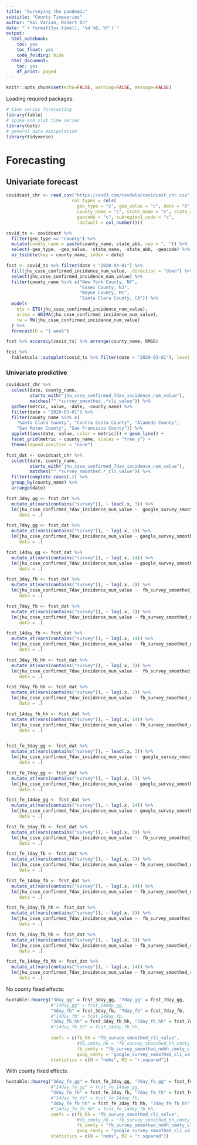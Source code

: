 ```yaml
---
title: "Surveying the pandemic"
subtitle: "County Timeseries"
author: "Hal Varian, Robert On"
date: "`r format(Sys.time(), '%d %B, %Y')`"
output:
  html_notebook:
    toc: yes
    toc_float: yes
    code_folding: hide
  html_document:
    toc: yes
    df_print: paged
---
```

```r
knitr::opts_chunk$set(echo=FALSE, warning=FALSE, message=FALSE)
```

Loading required packages.

```r
# time series forecasting
library(fable)
# spike and slab time series
library(bsts)
# general data manipulation
library(tidyverse)
```

# Forecasting

## Univariate forecast

```r
covidcast_chr <- read_csv("https://ond3.com/covdata/covidcast_chr.csv",
                         col_types = cols(
                           geo_type = "c", geo_value = "c", date = "D",
                           county_name = "c", state_name = "c", state_abb = "c",
                           geocode = "c", subregion1_code = "c",
                           .default = col_number()))
```

```r
covid_ts <- covidcast %>%
  filter(geo_type == "county") %>%
  mutate(county_name = paste(county_name, state_abb, sep = ", ")) %>%
  select(-geo_type, -geo_value, -state_name, -state_abb, -geocode) %>%
  as_tsibble(key = county_name, index = date)
```

```r
fcst <- covid_ts %>% filter(date < "2020-04-01") %>%
  fill(jhu_csse_confirmed_incidence_num_value, .direction = "down") %>%
  select(jhu_csse_confirmed_incidence_num_value) %>%
  filter(county_name %in% c("New York County, NY",
                            "Essex County, NJ",
                            "Wayne County, MI",
                            "Santa Clara County, CA")) %>%
  model(
    ets = ETS(jhu_csse_confirmed_incidence_num_value),
    arima = ARIMA(jhu_csse_confirmed_incidence_num_value),
    rw = RW(jhu_csse_confirmed_incidence_num_value)
  ) %>%
  forecast(h = "1 week")

fcst %>% accuracy(covid_ts) %>% arrange(county_name, RMSE)

fcst %>%
  fabletools::autoplot(covid_ts %>% filter(date > "2020-03-01"), level = 95)
```

### Univariate predictive

```r
covidcast_chr %>%
  select(date, county_name,
         starts_with("jhu_csse_confirmed_7dav_incidence_num_value"),
         matches("^.*survey_smoothed_.*cli_value")) %>%
  gather(metric, value, -date, -county_name) %>%
  filter(date > "2020-03-01") %>%
  filter(county_name %in% c(
    "Santa Clara County", "Contra Costa County", "Alameda County",
    "San Mateo County", "San Francisco County")) %>%
  ggplot((aes(date, value, color = metric))) + geom_line() +
  facet_grid(metric ~ county_name, scales = "free_y") +
  theme(legend.position = "none")
```

```r
fcst_dat <- covidcast_chr %>%
  select(date, county_name,
         starts_with("jhu_csse_confirmed_7dav_incidence_num_value"),
         matches("^.*survey_smoothed.*_cli_value")) %>%
  filter(complete.cases(.)) %>%
  group_by(county_name) %>%
  arrange(date)

fcst_3day_gg <- fcst_dat %>%
  mutate_at(vars(contains("survey")), ~ lead(.x, 3)) %>%
  lm(jhu_csse_confirmed_7dav_incidence_num_value ~  google_survey_smoothed_cli_value,
     data = .)

fcst_7day_gg <- fcst_dat %>%
  mutate_at(vars(contains("survey")), ~ lag(.x, 7)) %>%
  lm(jhu_csse_confirmed_7dav_incidence_num_value ~ google_survey_smoothed_cli_value,
     data = .)

fcst_14day_gg <- fcst_dat %>%
  mutate_at(vars(contains("survey")), ~ lag(.x, 14)) %>%
  lm(jhu_csse_confirmed_7dav_incidence_num_value ~ google_survey_smoothed_cli_value,
     data = .)

fcst_3day_fb <- fcst_dat %>%
  mutate_at(vars(contains("survey")), ~ lag(.x, 3)) %>%
  lm(jhu_csse_confirmed_7dav_incidence_num_value ~  fb_survey_smoothed_nohh_cmnty_cli_value,
     data = .)

fcst_7day_fb <- fcst_dat %>%
  mutate_at(vars(contains("survey")), ~ lag(.x, 7)) %>%
  lm(jhu_csse_confirmed_7dav_incidence_num_value ~ fb_survey_smoothed_nohh_cmnty_cli_value,
     data = .)

fcst_14day_fb <- fcst_dat %>%
  mutate_at(vars(contains("survey")), ~ lag(.x, 14)) %>%
  lm(jhu_csse_confirmed_7dav_incidence_num_value ~ fb_survey_smoothed_nohh_cmnty_cli_value,
     data = .)

fcst_3day_fb_hh <- fcst_dat %>%
  mutate_at(vars(contains("survey")), ~ lag(.x, 3)) %>%
  lm(jhu_csse_confirmed_7dav_incidence_num_value ~  fb_survey_smoothed_cli_value,
     data = .)

fcst_7day_fb_hh <- fcst_dat %>%
  mutate_at(vars(contains("survey")), ~ lag(.x, 7)) %>%
  lm(jhu_csse_confirmed_7dav_incidence_num_value ~ fb_survey_smoothed_cli_value + county_name,
     data = .)

fcst_14day_fb_hh <- fcst_dat %>%
  mutate_at(vars(contains("survey")), ~ lag(.x, 14)) %>%
  lm(jhu_csse_confirmed_7dav_incidence_num_value ~ fb_survey_smoothed_cli_value + county_name,
     data = .)


fcst_fe_3day_gg <- fcst_dat %>%
  mutate_at(vars(contains("survey")), ~ lead(.x, 3)) %>%
  lm(jhu_csse_confirmed_7dav_incidence_num_value ~  google_survey_smoothed_cli_value + county_name,
     data = .)

fcst_fe_7day_gg <- fcst_dat %>%
  mutate_at(vars(contains("survey")), ~ lag(.x, 7)) %>%
  lm(jhu_csse_confirmed_7dav_incidence_num_value ~ google_survey_smoothed_cli_value + county_name,
     data = .)

fcst_fe_14day_gg <- fcst_dat %>%
  mutate_at(vars(contains("survey")), ~ lag(.x, 14)) %>%
  lm(jhu_csse_confirmed_7dav_incidence_num_value ~ google_survey_smoothed_cli_value + county_name,
     data = .)

fcst_fe_3day_fb <- fcst_dat %>%
  mutate_at(vars(contains("survey")), ~ lag(.x, 3)) %>%
  lm(jhu_csse_confirmed_7dav_incidence_num_value ~  fb_survey_smoothed_nohh_cmnty_cli_value + county_name,
     data = .)

fcst_fe_7day_fb <- fcst_dat %>%
  mutate_at(vars(contains("survey")), ~ lag(.x, 7)) %>%
  lm(jhu_csse_confirmed_7dav_incidence_num_value ~ fb_survey_smoothed_nohh_cmnty_cli_value + county_name,
     data = .)

fcst_fe_14day_fb <- fcst_dat %>%
  mutate_at(vars(contains("survey")), ~ lag(.x, 14)) %>%
  lm(jhu_csse_confirmed_7dav_incidence_num_value ~ fb_survey_smoothed_nohh_cmnty_cli_value + county_name,
     data = .)

fcst_fe_3day_fb_hh <- fcst_dat %>%
  mutate_at(vars(contains("survey")), ~ lag(.x, 3)) %>%
  lm(jhu_csse_confirmed_7dav_incidence_num_value ~  fb_survey_smoothed_cli_value + county_name,
     data = .)

fcst_fe_7day_fb_hh <- fcst_dat %>%
  mutate_at(vars(contains("survey")), ~ lag(.x, 7)) %>%
  lm(jhu_csse_confirmed_7dav_incidence_num_value ~ fb_survey_smoothed_cli_value + county_name,
     data = .)

fcst_fe_14day_fb_hh <- fcst_dat %>%
  mutate_at(vars(contains("survey")), ~ lag(.x, 14)) %>%
  lm(jhu_csse_confirmed_7dav_incidence_num_value ~ fb_survey_smoothed_cli_value + county_name,
     data = .)
```

No county fixed effects:

```r
huxtable::huxreg("3day_gg" = fcst_3day_gg, "7day_gg" = fcst_7day_gg,
                 #"14day_gg" = fcst_14day_gg,
                 "3day_fb" = fcst_3day_fb, "7day_fb" = fcst_7day_fb,
                 #"14day_fb" = fcst_14day_fb,
                 "3day_fb_hh" = fcst_3day_fb_hh, "7day_fb_hh" = fcst_7day_fb_hh,
                 #"14day_fb_hh" = fcst_14day_fb_hh,
                
                 coefs = c(fb_hh = "fb_survey_smoothed_cli_value",
                           #fb_cmnty_hh = "fb_survey_smoothed_hh_cmnty_cli_value",
                           fb_cmnty = "fb_survey_smoothed_nohh_cmnty_cli_value",
                           goog_cmnty = "google_survey_smoothed_cli_value"),
                 statistics = c(N = "nobs", R2 = "r.squared"))
```

With county fixed effects:

```r
huxtable::huxreg("3day_fe_gg" = fcst_fe_3day_gg, "7day_fe_gg" = fcst_fe_7day_gg,
                 #"14day_fe_gg" = fcst_fe_14day_gg,
                 "3day_fe_fb" = fcst_fe_3day_fb, "7day_fe_fb" = fcst_fe_7day_fb,
                 #"14day_fe_fb" = fcst_fe_14day_fb,
                 "3day_fe_fb_hh" = fcst_fe_3day_fb_hh, "7day_fe_fb_hh" = fcst_fe_7day_fb_hh,
                 #"14day_fe_fb_hh" = fcst_fe_14day_fb_hh,
                 coefs = c(fb_hh = "fb_survey_smoothed_cli_value",
                           #fb_cmnty_hh = "fb_survey_smoothed_hh_cmnty_cli_value",
                           fb_cmnty = "fb_survey_smoothed_nohh_cmnty_cli_value",
                           goog_cmnty = "google_survey_smoothed_cli_value"),
                 statistics = c(N = "nobs", R2 = "r.squared"))
```
